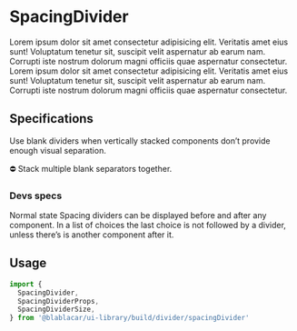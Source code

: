 

<Meta title="Widgets|Dividers" />

# **SpacingDivider**

<Preview>
  <Story name="SpacingDivider">
    <BaseSection>
      Lorem ipsum dolor sit amet consectetur adipisicing elit. Veritatis amet eius sunt! Voluptatum
      tenetur sit, suscipit velit aspernatur ab earum nam. Corrupti iste nostrum dolorum magni
      officiis quae aspernatur consectetur.
      <SpacingDivider size={SpacingDividerSize.LARGE} />
      Lorem ipsum dolor sit amet consectetur adipisicing elit. Veritatis amet eius sunt! Voluptatum
      tenetur sit, suscipit velit aspernatur ab earum nam. Corrupti iste nostrum dolorum magni
      officiis quae aspernatur consectetur.
    </BaseSection>
  </Story>
</Preview>

## Specifications

Use blank dividers when vertically stacked components don’t provide enough visual separation.

⛔️ Stack multiple blank separators together.

### Devs specs

Normal state
Spacing dividers can be displayed before and after any component.
In a list of choices the last choice is not followed by a divider, unless there’s is another component after it.

## Usage

```jsx
import {
  SpacingDivider,
  SpacingDividerProps,
  SpacingDividerSize,
} from '@blablacar/ui-library/build/divider/spacingDivider'
```

<Props of={SpacingDivider} />
